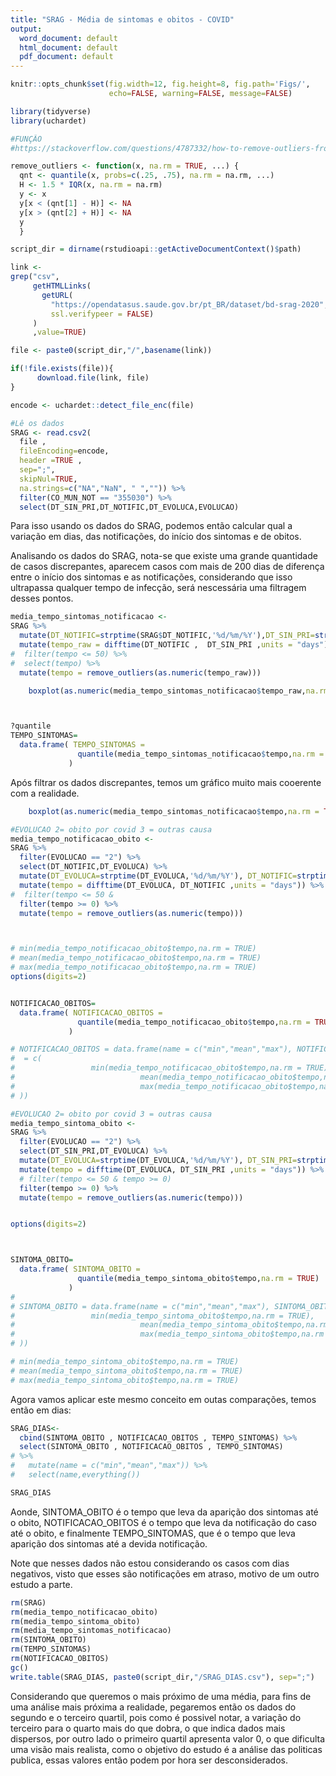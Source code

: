 ```yaml
---
title: "SRAG - Média de sintomas e obitos - COVID"
output:
  word_document: default
  html_document: default
  pdf_document: default
---
```


```r
knitr::opts_chunk$set(fig.width=12, fig.height=8, fig.path='Figs/',
                      echo=FALSE, warning=FALSE, message=FALSE)
```

```r
library(tidyverse)
library(uchardet)

```


```r
#FUNÇÂO
#https://stackoverflow.com/questions/4787332/how-to-remove-outliers-from-a-dataset

remove_outliers <- function(x, na.rm = TRUE, ...) {
  qnt <- quantile(x, probs=c(.25, .75), na.rm = na.rm, ...)
  H <- 1.5 * IQR(x, na.rm = na.rm)
  y <- x
  y[x < (qnt[1] - H)] <- NA
  y[x > (qnt[2] + H)] <- NA
  y
  }
```

```r
script_dir = dirname(rstudioapi::getActiveDocumentContext()$path)
```

```r
link <-
grep("csv",
     getHTMLLinks(
       getURL(
         "https://opendatasus.saude.gov.br/pt_BR/dataset/bd-srag-2020", 
         ssl.verifypeer = FALSE)
     )
     ,value=TRUE)

file <- paste0(script_dir,"/",basename(link))

if(!file.exists(file)){
      download.file(link, file)
}

```


```r

encode <- uchardet::detect_file_enc(file)

#Lê os dados
SRAG <- read.csv2(
  file ,
  fileEncoding=encode, 
  header =TRUE ,
  sep=";",
  skipNul=TRUE,
  na.strings=c("NA","NaN", " ","")) %>%
  filter(CO_MUN_NOT == "355030") %>% 
  select(DT_SIN_PRI,DT_NOTIFIC,DT_EVOLUCA,EVOLUCAO) 

```

Para isso usando os dados do SRAG, podemos então calcular qual a variação em dias, das notificações, do início dos sintomas e de obitos.

Analisando os dados do SRAG, nota-se que existe uma grande quantidade de casos discrepantes, aparecem casos com mais de 200 dias de diferença entre o início dos sintomas e as notificações, considerando que isso ultrapassa qualquer tempo de infecção, será nescessária uma filtragem desses pontos.


```r
media_tempo_sintomas_notificacao <-
SRAG %>% 
  mutate(DT_NOTIFIC=strptime(SRAG$DT_NOTIFIC,'%d/%m/%Y'),DT_SIN_PRI=strptime(SRAG$DT_SIN_PRI,'%d/%m/%Y')) %>% 
  mutate(tempo_raw = difftime(DT_NOTIFIC ,  DT_SIN_PRI ,units = "days")) %>%
#  filter(tempo <= 50) %>%
#  select(tempo) %>%
  mutate(tempo = remove_outliers(as.numeric(tempo_raw))) 

    boxplot(as.numeric(media_tempo_sintomas_notificacao$tempo_raw,na.rm = TRUE),main="Diferença de dias entre sintoma e notificação",cex.main=2,ylab="Dias",cex.axis=1.5,cex.lab=1.3)



?quantile
TEMPO_SINTOMAS=
  data.frame( TEMPO_SINTOMAS =
               quantile(media_tempo_sintomas_notificacao$tempo,na.rm = TRUE)
             )


```
Após filtrar os dados discrepantes, temos um gráfico muito mais cooerente com a realidade.

```r
    boxplot(as.numeric(media_tempo_sintomas_notificacao$tempo,na.rm = TRUE),main="Dados filtrados, dias entre sintoma e notificação",cex.main=2,ylab="Dias",cex.axis=1.5,cex.lab=1.3)

```

```r
#EVOLUCAO 2= obito por covid 3 = outras causa
media_tempo_notificacao_obito <-
SRAG %>%
  filter(EVOLUCAO == "2") %>%
  select(DT_NOTIFIC,DT_EVOLUCA) %>%
  mutate(DT_EVOLUCA=strptime(DT_EVOLUCA,'%d/%m/%Y'), DT_NOTIFIC=strptime(DT_NOTIFIC,'%d/%m/%Y')) %>% 
  mutate(tempo = difftime(DT_EVOLUCA, DT_NOTIFIC ,units = "days")) %>%
#  filter(tempo <= 50 & 
  filter(tempo >= 0) %>%
  mutate(tempo = remove_outliers(as.numeric(tempo))) 



# min(media_tempo_notificacao_obito$tempo,na.rm = TRUE)
# mean(media_tempo_notificacao_obito$tempo,na.rm = TRUE)
# max(media_tempo_notificacao_obito$tempo,na.rm = TRUE)
options(digits=2)


NOTIFICACAO_OBITOS=
  data.frame( NOTIFICACAO_OBITOS =
               quantile(media_tempo_notificacao_obito$tempo,na.rm = TRUE)
             )

# NOTIFICACAO_OBITOS = data.frame(name = c("min","mean","max"), NOTIFICACAO_OBITOS
#  = c(
#                 min(media_tempo_notificacao_obito$tempo,na.rm = TRUE),
#                            mean(media_tempo_notificacao_obito$tempo,na.rm = TRUE),
#                            max(media_tempo_notificacao_obito$tempo,na.rm = TRUE)
# ))


```

```r
#EVOLUCAO 2= obito por covid 3 = outras causa
media_tempo_sintoma_obito <-
SRAG %>%
  filter(EVOLUCAO == "2") %>%
  select(DT_SIN_PRI,DT_EVOLUCA) %>%
  mutate(DT_EVOLUCA=strptime(DT_EVOLUCA,'%d/%m/%Y'), DT_SIN_PRI=strptime(DT_SIN_PRI,'%d/%m/%Y')) %>% 
  mutate(tempo = difftime(DT_EVOLUCA, DT_SIN_PRI ,units = "days")) %>%
  # filter(tempo <= 50 & tempo >= 0) 
  filter(tempo >= 0) %>%
  mutate(tempo = remove_outliers(as.numeric(tempo))) 


options(digits=2)



SINTOMA_OBITO=
  data.frame( SINTOMA_OBITO =
               quantile(media_tempo_sintoma_obito$tempo,na.rm = TRUE)
             )
# 
# SINTOMA_OBITO = data.frame(name = c("min","mean","max"), SINTOMA_OBITO = c(
#                 min(media_tempo_sintoma_obito$tempo,na.rm = TRUE),
#                            mean(media_tempo_sintoma_obito$tempo,na.rm = TRUE),
#                            max(media_tempo_sintoma_obito$tempo,na.rm = TRUE)
# ))

# min(media_tempo_sintoma_obito$tempo,na.rm = TRUE)
# mean(media_tempo_sintoma_obito$tempo,na.rm = TRUE)
# max(media_tempo_sintoma_obito$tempo,na.rm = TRUE)
```

Agora vamos aplicar este mesmo conceito em outas comparações, temos então em dias:
```r
SRAG_DIAS<- 
  cbind(SINTOMA_OBITO , NOTIFICACAO_OBITOS , TEMPO_SINTOMAS) %>%
  select(SINTOMA_OBITO , NOTIFICACAO_OBITOS , TEMPO_SINTOMAS)
# %>%
#   mutate(name = c("min","mean","max")) %>%
#   select(name,everything())

SRAG_DIAS
```

Aonde, SINTOMA_OBITO é o tempo que leva da aparição dos sintomas até o obito, NOTIFICACAO_OBITOS é o tempo que leva da notificação do caso até o obito, e finalmente TEMPO_SINTOMAS, que é o tempo que leva aparição dos sintomas até a devida notificação.

Note que nesses dados não estou considerando os casos com dias negativos, visto que esses são notificações em atraso, motivo de um outro estudo a parte.
```r
rm(SRAG)
rm(media_tempo_notificacao_obito)
rm(media_tempo_sintoma_obito)
rm(media_tempo_sintomas_notificacao)
rm(SINTOMA_OBITO)
rm(TEMPO_SINTOMAS)
rm(NOTIFICACAO_OBITOS)
gc()
write.table(SRAG_DIAS, paste0(script_dir,"/SRAG_DIAS.csv"), sep=";") 
```

Considerando que queremos o mais próximo de uma média, para fins de uma análise mais próxima a realidade, pegaremos então os dados do segundo e o terceiro quartil, pois como é possivel notar, a variação do terceiro para o quarto mais do que dobra, o que indica dados mais dispersos, por outro lado o primeiro quartil apresenta valor 0, o que dificulta uma visão mais realista, como o objetivo do estudo é a análise das politicas publica, essas valores então podem por hora ser desconsiderados.